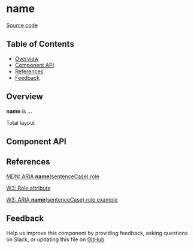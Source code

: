 
# **name**

[Source code](<https://github.com/leemonade/bubbles/tree/main/packages/components/layout/TotalLayout>)

## Table of Contents

<!-- START doctoc generated TOC please keep comment here to allow auto update -->
<!-- DON'T EDIT THIS SECTION, INSTEAD RE-RUN doctoc TO UPDATE -->

- [Overview](#overview)
- [Component API](#component-api)
- [References](#references)
- [Feedback](#feedback)

## Overview

**name** is ...

<ThemeProvider>
  <TotalLayout>Total layout</TotalLayout>
</ThemeProvider>

## Component API

<Preview>
  <Story id="molecules-layout-total-layout-total-layout-header--playground" />
</Preview>

<Props of={TotalLayout} />

## References

[MDN: ARIA **name**(sentenceCase) role](<https://developer.mozilla.org/en-US/docs/Web/Accessibility/ARIA/Roles/total-layout_role>)

[W3: Role attribute](https://www.w3.org/WAI/PF/HTML/wiki/RoleAttribute)

[W3: ARIA **name**(sentenceCase) role example](<https://www.w3.org/TR/2016/WD-wai-aria-practices-1.1-20160317/examples/total-layout/total-layout.html>)

## Feedback

Help us improve this component by providing feedback, asking questions on Slack, or updating this file on
[GitHub](<https://github.com/leemonade/bubbles/edit/main/packages/components/layout/TotalLayout.mdx>)
